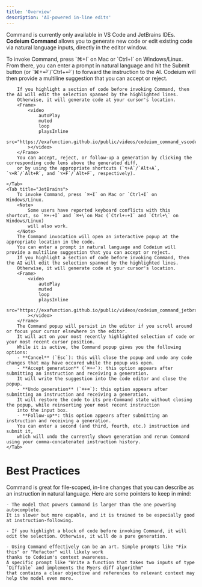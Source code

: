 ```yaml
---
title: 'Overview'
description: 'AI-powered in-line edits'
---
```

<Note>Command is currently only available in VS Code and JetBrains IDEs.</Note>
**Codeium Command** allows you to generate new code or edit existing code via natural language inputs, directly in the editor window.

<Tabs>
    <Tab title="VS Code">
        To invoke Command, press `⌘+I` on Mac or `Ctrl+I` on Windows/Linux.
        From there, you can enter a prompt in natural language and hit the Submit button (or `⌘+⏎`/`Ctrl+⏎`) to forward the instruction to the AI.
        Codeium will then provide a multiline suggestion that you can accept or reject. 
        
        If you highlight a section of code before invoking Command, then the AI will edit the selection spanned by the highlighted lines.
        Otherwise, it will generate code at your cursor's location.
        <Frame>
            <video
                autoPlay
                muted
                loop
                playsInline
                src="https://exafunction.github.io/public/videos/codeium_command_vscode.mp4"
            ></video>
        </Frame>
        You can accept, reject, or follow-up a generation by clicking the corresponding code lens above the generated diff,
        or by using the appropriate shortcuts (`⌥+A`/`Alt+A`, `⌥+R`/`Alt+R`, and `⌥+F`/`Alt+F`, respectively).

    </Tab>
    <Tab title="JetBrains">
        To invoke Command, press `⌘+I` on Mac or `Ctrl+I` on Windows/Linux.
        <Note>
            Some users have reported keyboard conflicts with this shortcut, so `⌘+⇧+I` and `⌘+\`on Mac (`Ctrl+⇧+I` and `Ctrl+\` on Windows/Linux)
            will also work. 
        </Note>
        The Command invocation will open an interactive popup at the appropriate location in the code.
        You can enter a prompt in natural language and Codeium will provide a multiline suggestion that you can accept or reject. 
        If you highlight a section of code before invoking Command, then the AI will edit the selection spanned by the highlighted lines.
        Otherwise, it will generate code at your cursor's location.
        <Frame>
            <video
                autoPlay
                muted
                loop
                playsInline
                src="https://exafunction.github.io/public/videos/codeium_command_jetbrains.mp4"
            ></video>
        </Frame>
        The Command popup will persist in the editor if you scroll around or focus your cursor elsewhere in the editor.
        It will act on your most recently highlighted selection of code or your most recent cursor position.
        While it is active, the Command popup gives you the following options:
        - **Cancel** (`Esc`): this will close the popup and undo any code changes that may have occured while the popup was open.
        - **Accept generation** (`⌘+⏎`): this option appears after submitting an instruction and receiving a generation.
        It will write the suggestion into the code editor and close the popup.
        - **Undo generation** (`⌘+⌫`): this option appears after submitting an instruction and receiving a generation.
        It will restore the code to its pre-Command state without closing the popup, while reinserting your most recent instruction
        into the input box.
        - **Follow-up**: this option appears after submitting an instruction and receiving a generation.
        You can enter a second (and third, fourth, etc.) instruction and submit it,
        which will undo the currently shown generation and rerun Command using your comma-concatenated instruction history.
    </Tab>
</Tabs>

# Best Practices

Command is great for file-scoped, in-line changes that you can describe as an instruction in natural language.
Here are some pointers to keep in mind:

    - The model that powers Command is larger than the one powering autocomplete.
    It is slower but more capable, and it is trained to be especially good at instruction-following.

    - If you highlight a block of code before invoking Command, it will edit the selection. Otherwise, it will do a pure generation.

    - Using Command effectively can be an art. Simple prompts like "Fix this" or "Refactor" will likely work
    thanks to Codeium's context awareness.
    A specific prompt like "Write a function that takes two inputs of type `Diffable` and implements the Myers diff algorithm"
    that contains a clear objective and references to relevant context may help the model even more.
